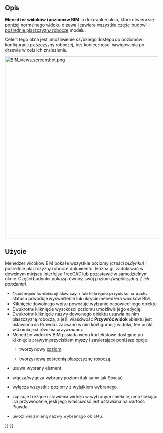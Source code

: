 <languages/>

{{Docnav/pl
|[[BIM_Setup/pl|Konfiguracja środowiska]]
|[[BIM_ProjectManager/pl|Zarządzaj projektem]]
|[[BIM_Workbench/pl|środowisko pracy BIM]]
|IconL=BIM_Setup.svg
|IconR=BIM_ProjectManager.svg
|IconC=Workbench_BIM.svg
}}

{{GuiCommandAddon/pl
|Name=BIM Views
|Name/pl=BIM: Widoki
|MenuLocation=Zarządzaj → Widoki
|Workbenches=[[BIM_Workbench/pl|BIM]]
}}

<span id="Description"></span>
==Opis==

'''Menedżer widoków i poziomów BIM''' to dokowalne okno, które otwiera się poniżej normalnego widoku drzewa i zawiera wszystkie [[Arch_BuildingPart/pl|części budowli]] i [[Draft_WorkingPlaneProxy/pl|pośrednie płaszczyzny robocze]] modelu.

Celem tego okna jest umożliwienie szybkiego dostępu do poziomów i konfiguracji płaszczyzny roboczej, bez konieczności nawigowania po drzewie w celu ich znalezienia.

[[Image:BIM_views_screenshot.png|600px]]
{{Caption|Menedżer widoków i poziomów BIM}}

<span id="Usage"></span>
==Użycie==

Menedżer widoków BIM pokaże wszystkie poziomy ''(części budynku)'' i pośrednie płaszczyzny robocze dokumentu. Można go zadokować w dowolnym miejscu interfejsu FreeCAD lub pozostawić w samodzielnym oknie. Części budynku pokażą również swój poziom ''(współrzędną Z ich położenia)''.

* Naciśnięcie kombinacji klawiszy {{KEY|Ctrl}} + {{KEY|9}} lub kliknięcie przycisku {{Button|Widoki BIM}} na pasku statusu powoduje wyświetlenie lub ukrycie menedżera widoków BIM.
* Kliknięcie dowolnego wpisu powoduje wybranie odpowiedniego obiektu
* Dwukrotne kliknięcie wysokości poziomu umożliwia jego edycję.
* Dwukrotne kliknięcie nazwy dowolnego obiektu ustawia na nim płaszczyznę roboczą, a jeśli właściwość '''Przywróć widok''' obiektu jest ustawiona na Prawda i zapisano w nim konfigurację widoku, ten punkt widzenia jest również przywracany.
* Menedżer widoków BIM posiada menu kontekstowe dostępne po kliknięciu prawym przyciskiem myszy i zawierające poniższe opcje:
** {{Button|Dodaj poziom}} tworzy nowy [[Arch_BuildingPart/pl|poziom]].
** {{Button|Dodaj nową pośrednią płaszczyznę roboczą}} tworzy nową  [[Draft_WorkingPlaneProxy/pl|pośrednią płaszczyznę roboczą]].
* {{Button|Usuń}} usuwa wybrany element.
* {{Button|Włącz / wyłącz}} włącza/wyłącza wybrany poziom (tak samo jak Spacja)
* {{Button|Izoluj}} wyłącza wszystkie poziomy z wyjątkiem wybranego.
* {{Button|Zapisz ujęcie widoku}} zapisuje bieżące ustawienia widoku w wybranym obiekcie, umożliwiając ich przywrócenie, jeśli jego właściwość {{Button|Przywróć widok}} jest ustawiona na wartość Prawda
* {{Button|Zmień nazwę}} umożliwia zmianę nazwy wybranego obiektu.


{{Docnav/pl
|[[BIM_Setup/pl|Konfiguracja środowiska]]
|[[BIM_ProjectManager/pl|Zarządzaj projektem]]
|[[BIM_Workbench/pl|środowisko pracy BIM]]
|IconL=BIM_Setup.svg
|IconR=BIM_ProjectManager.svg
|IconC=Workbench_BIM.svg
}}

{{BIM_Tools_navi{{#translation:}}}}
{{Userdocnavi{{#translation:}}}}